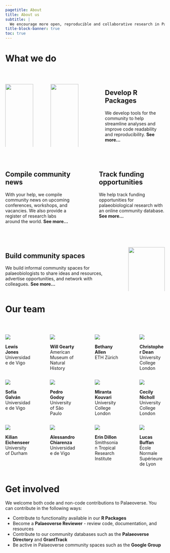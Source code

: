 ```yaml
---
pagetitle: About
title: About us
subtitle: |
  We encourage more open, reproducible and collaborative research in Palaeobiology. To do so, we provide tools and resources--developed alongside the community--that help to promote this culture.
title-block-banner: true
toc: true
---
```


# What we do

<br>

::: columns
::: {.column width="21%"}
[![](images/palaeoverse-pkg.png){fig-align="right" width="100%"}](https://github.com/palaeoverse-community/palaeoverse)
:::

::: {.column width="3%"}
<!-- empty column to create gap -->
:::

::: {.column width="21%"}
[![](images/sepkoski-pkg.png){fig-align="left" width="100%"}](https://sepkoski.palaeoverse.org)
:::

::: {.column width="10%"}
<!-- empty column to create gap -->
:::

::: {.column width="45%"}
## Develop R Packages

We develop tools for the community to help streamline analyses and improve code readability and reproducibility. <a href="./package.qmd" style="text-decoration: none" target="_blank">**See more...**</a>
:::
:::

<br>

::: columns
::: {.column width="45%"}
## Compile community news

With your help, we compile community news on upcoming conferences, workshops, and vacancies. We also provide a register of research labs around the world. <a href="./directory.qmd" style="text-decoration: none" target="_blank">**See more...**</a>
:::

::: {.column width="10%"}
<!-- empty column to create gap -->
:::

::: {.column width="45%"}
## Track funding opportunities

We help track funding opportunities for palaeobiological research with an online community database. <a href="./funding.qmd" style="text-decoration: none" target="_blank">**See more...**</a>
:::
:::

<br>

::: columns
::: {.column width="70%"}
## Build community spaces

We build informal community spaces for palaeobiologists to share ideas and resources, advertise opportunities, and network with colleagues. <a href="./community.qmd" style="text-decoration: none" target="_blank">**See more...**</a>
:::

::: {.column width="5%"}
<!-- empty column to create gap -->
:::

::: {.column width="25%"}
[![](images/google-groups.png){fig-align="left" width="100%"}](https://groups.google.com/g/palaeoverse)
:::
:::

# Our team

<br>

::: columns
::: {.column width="20%"}
![](/images/profiles/Lewis.png)

::: {.center .large}
**Lewis Jones**\
Universidade de Vigo
:::
:::

::: {.column width="5%"}
<!-- empty column to create gap -->
:::

::: {.column width="20%"}
![](/images/profiles/Will.jpeg)

::: {.center .large}
**Will Gearty**\
American Museum of Natural History
:::
:::

::: {.column width="5%"}
<!-- empty column to create gap -->
:::

::: {.column width="20%"}
![](/images/profiles/Bethany.jpeg)

::: {.center .large}
**Bethany Allen**\
ETH Zürich
:::
:::

::: {.column width="5%"}
<!-- empty column to create gap -->
:::

::: {.column width="20%"}
![](/images/profiles/Chris.jpeg)

::: {.center .large}
**Christopher Dean**\
University College London
:::
:::
:::

::: columns
::: {.column width="20%"}
![](/images/profiles/Sofia.jpeg)

::: {.center .large}
**Sofía Galván**\
Universidade de Vigo
:::
:::

::: {.column width="5%"}
<!-- empty column to create gap -->
:::

::: {.column width="20%"}
![](/images/profiles/Pedro.jpeg)

::: {.center .large}
**Pedro Godoy**\
University of São Paulo
:::
:::

::: {.column width="5%"}
<!-- empty column to create gap -->
:::

::: {.column width="20%"}
![](/images/profiles/Miranta.jpeg)

::: {.center .large}
**Miranta Kouvari**\
University College London
:::
:::

::: {.column width="5%"}
<!-- empty column to create gap -->
:::

::: {.column width="20%"}
![](/images/profiles/Cecily.png)

::: {.center .large}
**Cecily Nicholl**\
University College London
:::
:::
:::

::: columns
::: {.column width="20%"}
![](/images/profiles/Kilian.jpeg)

::: {.center .large}
**Kilian Eichenseer**\
University of Durham
:::
:::

::: {.column width="5%"}
<!-- empty column to create gap -->
:::

::: {.column width="20%"}
![](/images/profiles/Alessandro.jpg)

::: {.center .large}
**Alessandro Chiarenza**\
Universidade de Vigo
:::
:::

::: {.column width="5%"}
<!-- empty column to create gap -->
:::

::: {.column width="20%"}
![](/images/profiles/Erin.png)

::: {.center .large}
**Erin Dillon**\
Smithsonian Tropical Research Institute
:::
:::

::: {.column width="5%"}
<!-- empty column to create gap -->
:::

::: {.column width="20%"}
![](/images/profiles/Lucas.jpeg)

::: {.center .large}
**Lucas Buffan**\
École Normale Supérieure de Lyon
:::
:::
:::

# Get involved

We welcome both code and non-code contributions to Palaeoverse. You can contribute in the following ways:

-   Contribute to functionality available in our <a id="contribute" href="https://github.com/palaeoverse-community" style="text-decoration: none" target="_blank">**R Packages**</a>
-   Become a <a href="./form/reviewer.qmd" style="text-decoration: none" target="_blank">**Palaeoverse Reviewer**</a> - review code, documentation, and resources
-   Contribute to our community databases such as the <a href="./directory.qmd" style="text-decoration: none" target="_blank">**Palaeoverse Directory**</a> and <a href="./funding.qmd" style="text-decoration: none" target="_blank">**GrantTrack**</a>
-   Be active in Palaeoverse community spaces such as the <a href="./community.qmd" style="text-decoration: none" target="_blank">**Google Group**</a>
